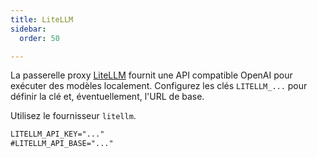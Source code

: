 ```yaml
---
title: LiteLLM
sidebar:
  order: 50

---
```



La passerelle proxy [LiteLLM](https://docs.litellm.ai/) fournit une API compatible OpenAI pour exécuter des modèles localement.
Configurez les clés `LITELLM_...` pour définir la clé et, éventuellement, l'URL de base.

Utilisez le fournisseur `litellm`.

```txt title=".env"
LITELLM_API_KEY="..."
#LITELLM_API_BASE="..."
```

